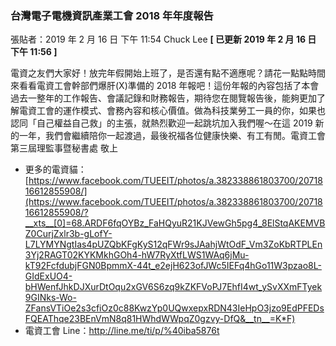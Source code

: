 ### 台灣電子電機資訊產業工會 2018 年年度報告

張貼者：2019 年 2 月 16 日 下午 11:54 Chuck Lee **[ 已更新 2019 年 2 月 16 日 下午 11:56 ]**

電資之友們大家好！放完年假開始上班了，是否還有點不適應呢？請花一點點時間來看看電資工會幹部們爆肝(X)準備的 2018 年報吧！這份年報的內容包括了本會過去一整年的工作報告、會議記錄和財務報告，期待您在閱覽報告後，能夠更加了解電資工會的運作模式、會務內容和核心價值。做為科技業勞工一員的你，如果也認同「自己權益自己救」的主張，就熱烈歡迎一起跳坑加入我們喔～在這 2019 新的一年，我們會繼續陪你一起渡過，最後祝福各位健康快樂、有工有閒。電資工會第三屆理監事暨秘書處 敬上

- 更多的電資貓：[https://www.facebook.com/TUEEIT/photos/a.382338861803700/2071816612855908/](https://www.facebook.com/TUEEIT/photos/a.382338861803700/2071816612855908/?__xts__[0]=68.ARDF6fqOYBz_FaHQyuR21KJVewGh5pg4_8ElStqAKEMVBZ0CurjZxlr3b-gLofY-L7LYMYNgtIas4pUZQbKFgKyS12qFWr9sJAahjWtOdF_Vm3ZoKbRTPLEn3Yj2RAGT02KYKMkhGOh4-hW7RyXtfLWS1WAq6jMu-kT92FcfdubjFGN0BpmmX-44t_e2ejH623ofJWc5IEFq4hGo11W3pzao8L-GIdExUO4-bHWenfJhkDJXurDtOqu2xGV6S6zq9kZKFVoPJ7EhfI4wt_ySvXXmFTyek9GINks-Wo-ZFansVTiOe2s3cfiOz0c88KwzYp0UQwxepxRDN43IeHpO3jzo9EdPFEDsFQEAThqe23BEnVmN8q81HWhdWWpqZ0gzvy-DfQ&__tn__=K*F)
- 電資工會 Line：http://line.me/ti/p/%40iba5876t

<object type="application/pdf" data="/pdf/annual-report/2018.pdf" width="100%" height="1200px"></object>
